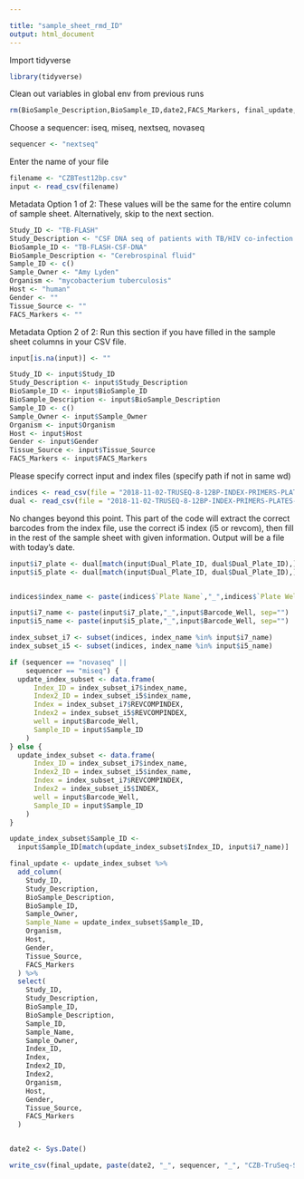 ```yaml
---

title: "sample_sheet_rmd_ID"
output: html_document
---
```


Import tidyverse 
```r
library(tidyverse)
```


Clean out variables in global env from previous runs
```r
rm(BioSample_Description,BioSample_ID,date2,FACS_Markers, final_update,Gender,Host,Sample_ID,Organism,input,Sample_Owner,sequencer,Study_Description,Study_ID,Tissue_Source,update_index_subset, index_subset_i5, indices, filename, index_subset_i7, dual)
```

Choose a sequencer: iseq, miseq, nextseq, novaseq
```r
sequencer <- "nextseq"
```

Enter the name of your file
```r
filename <- "CZBTest12bp.csv"
input <- read_csv(filename)
```


Metadata Option 1 of 2: These values will be the same for the entire column of sample sheet. Alternatively, skip to the next section.
```r
Study_ID <- "TB-FLASH"
Study_Description <- "CSF DNA seq of patients with TB/HIV co-infection as controls for future FLASHed samples"
BioSample_ID <- "TB-FLASH-CSF-DNA"
BioSample_Description <- "Cerebrospinal fluid"
Sample_ID <- c()
Sample_Owner <- "Amy Lyden"
Organism <- "mycobacterium tuberculosis"
Host <- "human"
Gender <- ""
Tissue_Source <- ""
FACS_Markers <- ""
```

Metadata Option 2 of 2: Run this section if you have filled in the sample sheet columns in your CSV file.
```r
input[is.na(input)] <- ""

Study_ID <- input$Study_ID
Study_Description <- input$Study_Description
BioSample_ID <- input$BioSample_ID
BioSample_Description <- input$BioSample_Description
Sample_ID <- c()
Sample_Owner <- input$Sample_Owner
Organism <- input$Organism
Host <- input$Host
Gender <- input$Gender
Tissue_Source <- input$Tissue_Source
FACS_Markers <- input$FACS_Markers
```

Please specify correct input and index files (specify path if not in same wd)
```r
indices <- read_csv(file = "2018-11-02-TRUSEQ-8-12BP-INDEX-PRIMERS-PLATES-001-to-012-i7-i5-REVCOMP.csv")
dual <- read_csv(file = "2018-11-02-TRUSEQ-8-12BP-INDEX-PRIMERS-PLATES-001-to-012-MasterComboList.csv")
```


No changes beyond this point. This part of the code will extract the correct barcodes from the index file, use the correct i5 index (i5 or revcom), then fill in the rest of the sample sheet with given information. Output will be a file with today's date.
```r


input$i7_plate <- dual[match(input$Dual_Plate_ID, dual$Dual_Plate_ID),]$i7_Plate_ID
input$i5_plate <- dual[match(input$Dual_Plate_ID, dual$Dual_Plate_ID),]$i5_Plate_ID


indices$index_name <- paste(indices$`Plate Name`,"_",indices$`Plate Well`, sep="")

input$i7_name <- paste(input$i7_plate,"_",input$Barcode_Well, sep="")
input$i5_name <- paste(input$i5_plate,"_",input$Barcode_Well, sep="")

index_subset_i7 <- subset(indices, index_name %in% input$i7_name)
index_subset_i5 <- subset(indices, index_name %in% input$i5_name)

if (sequencer == "novaseq" ||
    sequencer == "miseq") {
  update_index_subset <- data.frame(
      Index_ID = index_subset_i7$index_name,
      Index2_ID = index_subset_i5$index_name,
      Index = index_subset_i7$REVCOMPINDEX,
      Index2 = index_subset_i5$REVCOMPINDEX,
      well = input$Barcode_Well,
      Sample_ID = input$Sample_ID
    )
} else {
  update_index_subset <- data.frame(
      Index_ID = index_subset_i7$index_name,
      Index2_ID = index_subset_i5$index_name,
      Index = index_subset_i7$REVCOMPINDEX,
      Index2 = index_subset_i5$INDEX,
      well = input$Barcode_Well,
      Sample_ID = input$Sample_ID
    )
}

update_index_subset$Sample_ID <-
  input$Sample_ID[match(update_index_subset$Index_ID, input$i7_name)]

final_update <- update_index_subset %>%
  add_column(
    Study_ID,
    Study_Description,
    BioSample_Description,
    BioSample_ID,
    Sample_Owner,
    Sample_Name = update_index_subset$Sample_ID,
    Organism,
    Host,
    Gender,
    Tissue_Source,
    FACS_Markers
  ) %>%
  select(
    Study_ID,
    Study_Description,
    BioSample_ID,
    BioSample_Description,
    Sample_ID,
    Sample_Name,
    Sample_Owner,
    Index_ID,
    Index,
    Index2_ID,
    Index2,
    Organism,
    Host,
    Gender,
    Tissue_Source,
    FACS_Markers
  )


date2 <- Sys.Date()

write_csv(final_update, paste(date2, "_", sequencer, "_", "CZB-TruSeq-SampleSheet", "_", filename, sep = ""))


```